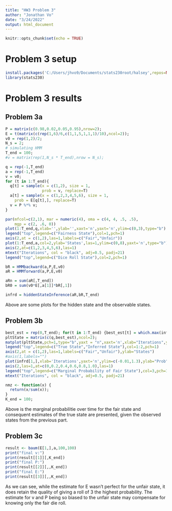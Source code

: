 ```yaml
---
title: "HW3 Problem 3"
author: "Jonathan Vo"
date: "3/24/2022"
output: html_document
---
```


```r
knitr::opts_chunk$set(echo = TRUE)
```

# Problem 3 setup

```r
install.packages('C:/Users/jhvo9/Documents/stats230root/halsey',repos=NULL,type="source")
library(stats230)
```

# Problem 3 results

## Problem 3a


```r
P = matrix(c(0.98,0.02,0.05,0.95),nrow=2);
E = t(matrix(c(rep(1,6)/6,c(1,1,5,1,1,1)/10),ncol=2));
v0 = rep(1,2)/2;
N_s = 2;
# simulating HMM
T_end = 100;
#v = matrix(rep(1,N_s * T_end),nrow = N_s);

q = rep(-1,T_end)
a = rep(-1,T_end)
v = v0;
for (t in 1:T_end){
  q[t] = sample(x = c(1,2), size = 1,
                prob = v, replace=T)
  a[t] = sample(x = c(1,2,3,4,5,6), size = 1,
    prob = E[q[t],], replace=T)
  v = P %*% v;
}

par(mfcol=c(2,1), mar = numeric(4), oma = c(4, 4, .5, .5),
    mgp = c(2, .6, 0))
plot(1:T_end,q,xlab='',ylab='',xaxt='n',yaxt='n',ylim=c(0,3),type="b")
legend("top",legend=c("Fairness State"),col=1,pch=1)
axis(2,at = c(1,2),las=1,labels=c("Fair","Unfair"))
plot(1:T_end,a,col=2,ylab='States',las=1,ylim=c(0,8),yaxt='n',type="b")
axis(2,at=c(1,2,3,4,5,6),las=1)
mtext("Iterations", col = "black", adj=0.5, padj=21)
legend("top",legend=c("Dice Roll State"),col=2,pch=1)

bR = HMMbackward(a,P,E,v0)
aR = HMMforward(a,P,E,v0)

aRn = sum(aR[,T_end])
bR0 = sum(v0*E[,a[1]]*bR[,1])

infrd = hiddenStateInference(aR,bR,T_end)
```
Above are some plots for the hidden state and the observable states.

## Problem 3b

```r
best_est = rep(0,T_end); for(t in 1:T_end) {best_est[t] = which.max(infrd[,t]);}
pltState = matrix(c(q,best_est),ncol=2);
matplot(pltState,pch=1,type="b",yaxt = "n",xaxt='n',xlab="Iterations",ylab="States",las=1,ylim=c(0.5,3))
legend("top",legend=c("True State","Inferred State"),col=1:2,pch=1)
axis(2,at = c(1,2),las=1,labels=c("Fair","Unfair"),ylab="States")
#axis(1,labels="")
plot(infrd[1,],xlab='Iterations',yaxt='n',ylim=c(-0.01,1.3),ylab="Prob",col=3)
axis(2,las=1,at=c(0,0.2,0.4,0.6,0.8,1.0),las=1)
legend("top",legend=c("Marginal Probability of Fair State"),col=3,pch=1)
mtext("Iterations", col = "black", adj=0.5, padj=21)

nmz <- function(x) {
  return(x/sum(x));
}
K_end = 100;
```

Above is the marginal probabilitie over time for the fair state and consequent estimates of the true state are presented, given the observed states from the previous part.


## Problem 3c
```r
result <- baum(E[1,],a,100,100)
print("final v:")
print(result[[1]][,K_end])
print("final P:")
print(result[[2]][,,K_end])
print("final E:")
print(result[[3]][,,K_end])
```
As we can see, while the estimate for E wasn't perfect for the unfair state, it does retain the quality of giving a roll of 3 the highest probability. The estimate for v and P being so biased to the unfair state may compensate for knowing only the fair die roll.
